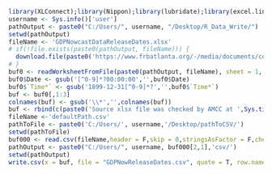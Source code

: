 ```r
library(XLConnect);library(Nippon);library(lubridate);library(excel.link)
username <- Sys.info()['user']
pathOutput <- paste0("C:/Users/", username, "/Desktop/R_Data_Write/")
setwd(pathOutput)
fileName <- 'GDPNowcastDataReleaseDates.xlsx'
# if(!file.exists(paste0(pathOutput, fileName))) {
  download.file(paste0('https://www.frbatlanta.org/-/media/documents/cqer/researchcq/gdpnow/',fileName), fileName, mode = "wb")
# }
buf0 <- readWorksheetFromFile(paste0(pathOutput, fileName), sheet = 1, check.names = F, header = T)
buf0$Date <- gsub('[^0-9]*?00:00:00','',buf0$Date)
buf0$`Time*` <- gsub('1899-12-31[^0-9]*?','',buf0$`Time*`)
buf <- buf0[,1:3]
colnames(buf) <- gsub('\\*','',colnames(buf))
buf <- rbind(c(paste0('Source xlsx file was checked by AMCC at ',Sys.time(),'(JST)'),'',''),buf)
fileName <-'defaultPath.csv'
pathToFile <- paste0('C:/Users/', username,'/Desktop/pathToCSV/')
setwd(pathToFile)
buf000 <- read.csv(fileName,header = F,skip = 0,stringsAsFactor = F,check.names = F,fileEncoding = 'utf-8')
pathOutput <- paste0("C:/Users/", username, buf000[2,1],'csv/')
setwd(pathOutput)
write.csv(x = buf, file = "GDPNowReleaseDates.csv", quote = T, row.names = F, append = F, fileEncoding = 'utf8')
```
